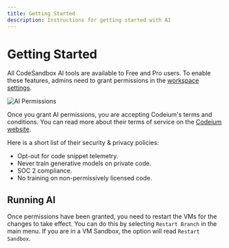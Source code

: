 ```yaml
---
title: Getting Started
description: Instructions for getting started with AI
---
```


# Getting Started

All CodeSandbox AI tools are available to Free and Pro users. To enable these features, admins need to grant permissions in the [workspace settings](https://codesandbox.io/t/permissions).

![AI Permissions](../images/ai-permissions.jpg)

Once you grant AI permissions, you are accepting Codeium's terms and conditions.
You can read more about their terms of service on the [Codeium website](https://codeium.com/terms-of-service-individual).

Here is a short list of their security & privacy policies:

- Opt-out for code snippet telemetry.
- Never train generative models on private code.
- SOC 2 compliance.
- No training on non-permissively licensed code.

## Running AI

Once permissions have been granted, you need to restart the VMs for the changes to take effect. You can do this by selecting `Restart Branch` in the main menu. If you are in a VM Sandbox, the option will read `Restart Sandbox`.
